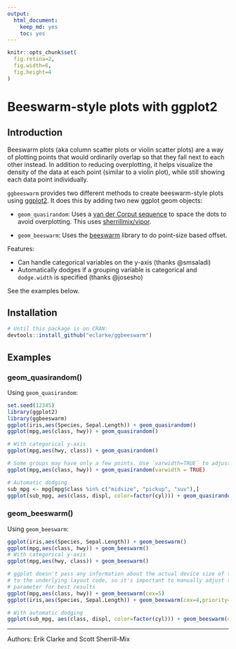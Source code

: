 ```yaml
---
output: 
  html_document: 
    keep_md: yes
    toc: yes
---
```

```r
knitr::opts_chunk$set(
  fig.retina=2,
  fig.width=6,
  fig.height=4
)
```

# Beeswarm-style plots with ggplot2

## Introduction
Beeswarm plots (aka column scatter plots or violin scatter plots) are a way of plotting points that would ordinarily overlap so that they fall next to each other instead. In addition to reducing overplotting, it helps visualize the density of the data at each point (similar to a violin plot), while still showing each data point individually.

`ggbeeswarm` provides two different methods to create beeswarm-style plots using [ggplot2](http://ggplot2.org). It does this by adding two new ggplot geom objects:

- `geom_quasirandom`: Uses a [van der Corput sequence](http://en.wikipedia.org/wiki/Van_der_Corput_sequence) to space the dots to avoid overplotting. This uses [sherrillmix/vipor](https://github.com/sherrillmix/vipor).

- `geom_beeswarm`: Uses the [beeswarm](https://cran.r-project.org/web/packages/beeswarm/index.html) library to do point-size based offset. 

Features: 

- Can handle categorical variables on the y-axis (thanks @smsaladi)
- Automatically dodges if a grouping variable is categorical and `dodge.width` is specified (thanks @josesho)

See the examples below.


## Installation

```r
# Until this package is on CRAN:
devtools::install_github("eclarke/ggbeeswarm")
```

## Examples

### geom_quasirandom()

Using `geom_quasirandom`:
```r
set.seed(12345)
library(ggplot2)
library(ggbeeswarm)
ggplot(iris,aes(Species, Sepal.Length)) + geom_quasirandom()
ggplot(mpg,aes(class, hwy)) + geom_quasirandom()

# With categorical y-axis
ggplot(mpg,aes(hwy, class)) + geom_quasirandom()

# Some groups may have only a few points. Use `varwidth=TRUE` to adjust width dynamically.
ggplot(mpg,aes(class, hwy)) + geom_quasirandom(varwidth = TRUE)

# Automatic dodging
sub_mpg <- mpg[mpg$class %in% c("midsize", "pickup", "suv"),]
ggplot(sub_mpg, aes(class, displ, color=factor(cyl))) + geom_quasirandom(dodge.width=1)
```

### geom_beeswarm()

Using `geom_beeswarm`:
```r

ggplot(iris,aes(Species, Sepal.Length)) + geom_beeswarm()
ggplot(mpg,aes(class, hwy)) + geom_beeswarm()
# With categorical y-axis
ggplot(mpg,aes(hwy, class)) + geom_beeswarm()

# ggplot doesn't pass any information about the actual device size of the points
# to the underlying layout code, so it's important to manually adjust the `cex` 
# parameter for best results
ggplot(mpg,aes(class, hwy)) + geom_beeswarm(cex=5)
ggplot(iris,aes(Species, Sepal.Length)) + geom_beeswarm(cex=4,priority='density')

# With automatic dodging
ggplot(sub_mpg, aes(class, displ, color=factor(cyl))) + geom_beeswarm(dodge.width=0.7, cex=4)
```


------
Authors: Erik Clarke and Scott Sherrill-Mix

